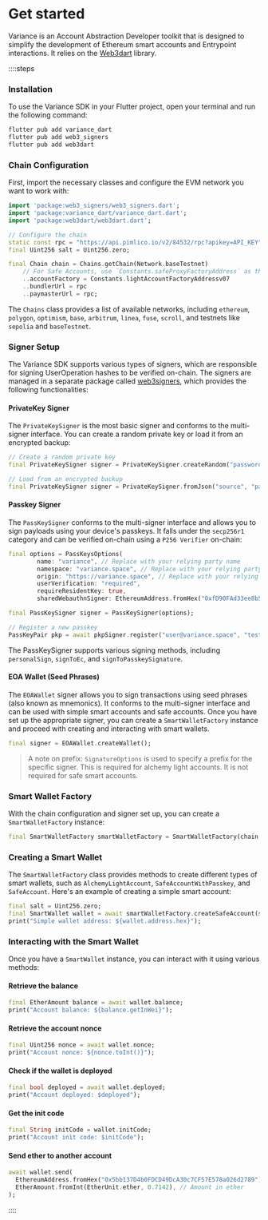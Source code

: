 # Get started

Variance is an Account Abstraction Developer toolkit that is designed to simplify the development of Ethereum smart accounts and Entrypoint interactions. It relies on the [Web3dart](https://pub.dev/packages/web3dart) library.

::::steps

### Installation

To use the Variance SDK in your Flutter project, open your terminal and run the following command:

```bash
flutter pub add variance_dart
flutter pub add web3_signers
flutter pub add web3dart
```

### Chain Configuration

First, import the necessary classes and configure the EVM network you want to work with:

```dart
import 'package:web3_signers/web3_signers.dart';
import 'package:variance_dart/variance_dart.dart';
import 'package:web3dart/web3dart.dart';

// Configure the chain
static const rpc = "https://api.pimlico.io/v2/84532/rpc?apikey=API_KEY";
final Uint256 salt = Uint256.zero;

final Chain chain = Chains.getChain(Network.baseTestnet)
    // For Safe Accounts, use `Constants.safeProxyFactoryAddress` as the account factory.
    ..accountFactory = Constants.lightAccountFactoryAddressv07
    ..bundlerUrl = rpc
    ..paymasterUrl = rpc;
```

The `Chains` class provides a list of available networks, including `ethereum`, `polygon`, `optimism`, `base`, `arbitrum`, `linea`, `fuse`, `scroll`, and testnets like `sepolia` and `baseTestnet`.

### Signer Setup

The Variance SDK supports various types of signers, which are responsible for signing UserOperation hashes to be verified on-chain. The signers are managed in a separate package called [web3signers](https://pub.dev/packages/web3_signers), which provides the following functionalities:

#### PrivateKey Signer

The `PrivateKeySigner` is the most basic signer and conforms to the multi-signer interface. You can create a random private key or load it from an encrypted backup:

```dart
// Create a random private key
final PrivateKeySigner signer = PrivateKeySigner.createRandom("password");

// Load from an encrypted backup
final PrivateKeySigner signer = PrivateKeySigner.fromJson("source", "password");
```

#### Passkey Signer

The `PassKeySigner` conforms to the multi-signer interface and allows you to sign payloads using your device's passkeys. It falls under the `secp256r1` category and can be verified on-chain using a `P256 Verifier` on-chain:

```dart
final options = PassKeysOptions(
        name: "variance", // Replace with your relying party name
        namespace: "variance.space", // Replace with your relying party ID (domain name)
        origin: "https://variance.space", // Replace with your relying party origin
        userVerification: "required",
        requireResidentKey: true,
        sharedWebauthnSigner: EthereumAddress.fromHex("0xfD90FAd33ee8b58f32c00aceEad1358e4AFC23f9"));

final PassKeySigner signer = PassKeySigner(options);

// Register a new passkey
PassKeyPair pkp = await pkpSigner.register("user@variance.space", "test user");
```

The PassKeySigner supports various signing methods, including `personalSign`, `signToEc`, and `signToPasskeySignature`.

#### EOA Wallet (Seed Phrases)

The `EOAWallet` signer allows you to sign transactions using seed phrases (also known as mnemonics). It conforms to the multi-signer interface and can be used with simple smart accounts and safe accounts.
Once you have set up the appropriate signer, you can create a `SmartWalletFactory` instance and proceed with creating and interacting with smart wallets.

```dart
final signer = EOAWallet.createWallet();
```

> A note on prefix: `SignatureOptions` is used to specify a prefix for the specific signer. This is required for alchemy light accounts. It is not required for safe smart accounts.

### Smart Wallet Factory

With the chain configuration and signer set up, you can create a `SmartWalletFactory` instance:

```dart
final SmartWalletFactory smartWalletFactory = SmartWalletFactory(chain, signer);
```

### Creating a Smart Wallet

The `SmartWalletFactory` class provides methods to create different types of smart wallets, such as `AlchemyLightAccount`, `SafeAccountWithPasskey`, and `SafeAccount`. Here's an example of creating a simple smart account:

```dart
final salt = Uint256.zero;
final SmartWallet wallet = await smartWalletFactory.createSafeAccount(salt);
print("Simple wallet address: ${wallet.address.hex}");
```

### Interacting with the Smart Wallet

Once you have a `SmartWallet` instance, you can interact with it using various methods:

#### Retrieve the balance

```dart
final EtherAmount balance = await wallet.balance;
print("Account balance: ${balance.getInWei}");
```

#### Retrieve the account nonce

```dart
final Uint256 nonce = await wallet.nonce;
print("Account nonce: ${nonce.toInt()}");
```

#### Check if the wallet is deployed

```dart
final bool deployed = await wallet.deployed;
print("Account deployed: $deployed");
```

#### Get the init code

```dart
final String initCode = wallet.initCode;
print("Account init code: $initCode");
```

#### Send ether to another account

```dart
await wallet.send(
  EthereumAddress.fromHex("0x5bb137D4b0FDCD49DcA30c7CF57E578a026d2789"), // Recipient address
  EtherAmount.fromInt(EtherUnit.ether, 0.7142), // Amount in ether
);
```

::::
